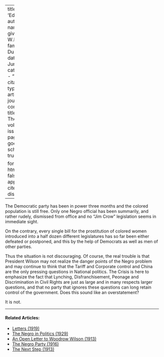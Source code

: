 
---
title: 'Education'
author:
  - name:
      given: W.E.B.
      family: Du Bois
date: Jun. 1913
categories: 
  - ""
citation: 
  type: article-journal
  container-title: The Crisis
  volume: 6
  issue: 2
  page: 79
google-scholar: true

format:
  html:
    toc: false
    appendix-cite-as: display
---



The Democratic party has been in power three months and the colored population is still free. Only one Negro official has been summarily, and rather rudely, dismissed from office and no "Jim Crow" legislation seems in immediate sight. 

On the contrary, every single bill for the prostitution of colored women introduced into a half dozen different legislatures has so far been either defeated or postponed, and this by the help of Democrats as well as men of other parties. 

Thus the situation is not discouraging. Of course, the real trouble is that President Wilson may not realize the danger points of the Negro problem and may continue to think that the Tariff and Corporate control and China are the only pressing questions in National politics. <span class="small-caps">The Crisis</span> is here to emphasize the fact that Lynching, Disfranchisement, Peonage and Discrimination in Civil Rights are just as large and in many respects larger questions, and that no party that ignores these questions can long retain control of the government. Does this sound like an overstatement? 

It is not. 

<!-- Similar articles start here -->
<div  class="clear-wrap"></div>
<hr>
#### Related Articles:

* [Letters (1919)](/Volumes/17/01/letters.html)
* [The Negro in Politics (1929)](/Volumes/36/11/negro_in_politics.html)
* [An Open Letter to Woodrow Wilson (1913)](/Volumes/05/05/open_letter.html)
* [The Negro Party (1916)](/Volumes/12/06/negro_party.html)
* [The Next Step (1913)](/Volumes/06/02/next_step.html)

<!-- Similar articles end here -->